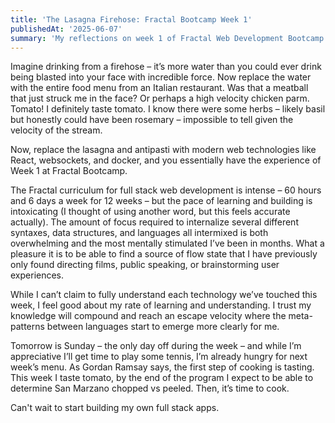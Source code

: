 ```yaml
---
title: 'The Lasagna Firehose: Fractal Bootcamp Week 1'
publishedAt: '2025-06-07'
summary: 'My reflections on week 1 of Fractal Web Development Bootcamp'
---
```


Imagine drinking from a firehose – it’s more water than you could ever drink being blasted into your face with incredible force. Now replace the water with the entire food menu from an Italian restaurant. Was that a meatball that just struck me in the face? Or perhaps a high velocity chicken parm. Tomato! I definitely taste tomato. I know there were some herbs – likely basil but honestly could have been rosemary – impossible to tell given the velocity of the stream. 

Now, replace the lasagna and antipasti with modern web technologies like React, websockets, and docker, and you essentially have the experience of Week 1 at Fractal Bootcamp. 

The Fractal curriculum for full stack web development is intense – 60 hours and 6 days a week for 12 weeks – but the pace of learning and building is intoxicating (I thought of using another word, but this feels accurate actually). The amount of focus required to internalize several different syntaxes, data structures, and languages all intermixed is both overwhelming and the most mentally stimulated I’ve been in months. What a pleasure it is to be able to find a source of flow state that I have previously only found directing films, public speaking, or brainstorming user experiences.  

While I can’t claim to fully understand each technology we’ve touched this week, I feel good about my rate of learning and understanding. I trust my knowledge will compound and reach an escape velocity where the meta-patterns between languages start to emerge more clearly for me. 

Tomorrow is Sunday – the only day off during the week – and while I’m appreciative I’ll get time to play some tennis, I’m already hungry for next week’s menu. As Gordan Ramsay says, the first step of cooking is tasting. This week I taste tomato, by the end of the program I expect to be able to determine San Marzano chopped vs peeled. Then, it’s time to cook. 

Can't wait to start building my own full stack apps. 
